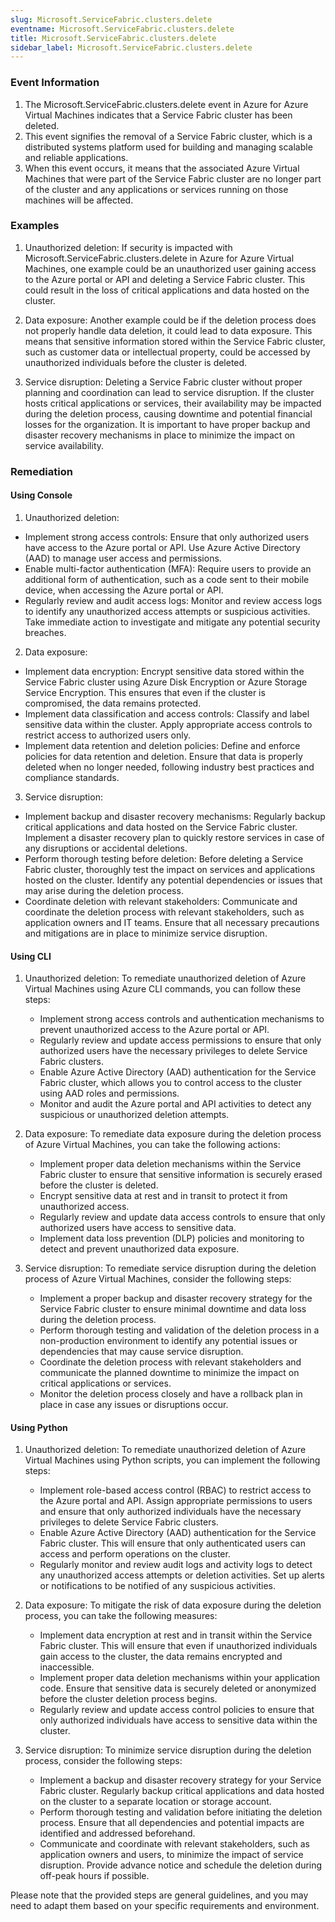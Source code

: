 ```yaml
--- 
slug: Microsoft.ServiceFabric.clusters.delete
eventname: Microsoft.ServiceFabric.clusters.delete
title: Microsoft.ServiceFabric.clusters.delete
sidebar_label: Microsoft.ServiceFabric.clusters.delete
---
```

                       
### Event Information

1. The Microsoft.ServiceFabric.clusters.delete event in Azure for Azure Virtual Machines indicates that a Service Fabric cluster has been deleted.
2. This event signifies the removal of a Service Fabric cluster, which is a distributed systems platform used for building and managing scalable and reliable applications.
3. When this event occurs, it means that the associated Azure Virtual Machines that were part of the Service Fabric cluster are no longer part of the cluster and any applications or services running on those machines will be affected.


### Examples

1. Unauthorized deletion: If security is impacted with Microsoft.ServiceFabric.clusters.delete in Azure for Azure Virtual Machines, one example could be an unauthorized user gaining access to the Azure portal or API and deleting a Service Fabric cluster. This could result in the loss of critical applications and data hosted on the cluster.

2. Data exposure: Another example could be if the deletion process does not properly handle data deletion, it could lead to data exposure. This means that sensitive information stored within the Service Fabric cluster, such as customer data or intellectual property, could be accessed by unauthorized individuals before the cluster is deleted.

3. Service disruption: Deleting a Service Fabric cluster without proper planning and coordination can lead to service disruption. If the cluster hosts critical applications or services, their availability may be impacted during the deletion process, causing downtime and potential financial losses for the organization. It is important to have proper backup and disaster recovery mechanisms in place to minimize the impact on service availability.

### Remediation

#### Using Console

1. Unauthorized deletion:
- Implement strong access controls: Ensure that only authorized users have access to the Azure portal or API. Use Azure Active Directory (AAD) to manage user access and permissions.
- Enable multi-factor authentication (MFA): Require users to provide an additional form of authentication, such as a code sent to their mobile device, when accessing the Azure portal or API.
- Regularly review and audit access logs: Monitor and review access logs to identify any unauthorized access attempts or suspicious activities. Take immediate action to investigate and mitigate any potential security breaches.

2. Data exposure:
- Implement data encryption: Encrypt sensitive data stored within the Service Fabric cluster using Azure Disk Encryption or Azure Storage Service Encryption. This ensures that even if the cluster is compromised, the data remains protected.
- Implement data classification and access controls: Classify and label sensitive data within the cluster. Apply appropriate access controls to restrict access to authorized users only.
- Implement data retention and deletion policies: Define and enforce policies for data retention and deletion. Ensure that data is properly deleted when no longer needed, following industry best practices and compliance standards.

3. Service disruption:
- Implement backup and disaster recovery mechanisms: Regularly backup critical applications and data hosted on the Service Fabric cluster. Implement a disaster recovery plan to quickly restore services in case of any disruptions or accidental deletions.
- Perform thorough testing before deletion: Before deleting a Service Fabric cluster, thoroughly test the impact on services and applications hosted on the cluster. Identify any potential dependencies or issues that may arise during the deletion process.
- Coordinate deletion with relevant stakeholders: Communicate and coordinate the deletion process with relevant stakeholders, such as application owners and IT teams. Ensure that all necessary precautions and mitigations are in place to minimize service disruption.

#### Using CLI

1. Unauthorized deletion: To remediate unauthorized deletion of Azure Virtual Machines using Azure CLI commands, you can follow these steps:
   - Implement strong access controls and authentication mechanisms to prevent unauthorized access to the Azure portal or API.
   - Regularly review and update access permissions to ensure that only authorized users have the necessary privileges to delete Service Fabric clusters.
   - Enable Azure Active Directory (AAD) authentication for the Service Fabric cluster, which allows you to control access to the cluster using AAD roles and permissions.
   - Monitor and audit the Azure portal and API activities to detect any suspicious or unauthorized deletion attempts.

2. Data exposure: To remediate data exposure during the deletion process of Azure Virtual Machines, you can take the following actions:
   - Implement proper data deletion mechanisms within the Service Fabric cluster to ensure that sensitive information is securely erased before the cluster is deleted.
   - Encrypt sensitive data at rest and in transit to protect it from unauthorized access.
   - Regularly review and update data access controls to ensure that only authorized users have access to sensitive data.
   - Implement data loss prevention (DLP) policies and monitoring to detect and prevent unauthorized data exposure.

3. Service disruption: To remediate service disruption during the deletion process of Azure Virtual Machines, consider the following steps:
   - Implement a proper backup and disaster recovery strategy for the Service Fabric cluster to ensure minimal downtime and data loss during the deletion process.
   - Perform thorough testing and validation of the deletion process in a non-production environment to identify any potential issues or dependencies that may cause service disruption.
   - Coordinate the deletion process with relevant stakeholders and communicate the planned downtime to minimize the impact on critical applications or services.
   - Monitor the deletion process closely and have a rollback plan in place in case any issues or disruptions occur.

#### Using Python

1. Unauthorized deletion: To remediate unauthorized deletion of Azure Virtual Machines using Python scripts, you can implement the following steps:
   - Implement role-based access control (RBAC) to restrict access to the Azure portal and API. Assign appropriate permissions to users and ensure that only authorized individuals have the necessary privileges to delete Service Fabric clusters.
   - Enable Azure Active Directory (AAD) authentication for the Service Fabric cluster. This will ensure that only authenticated users can access and perform operations on the cluster.
   - Regularly monitor and review audit logs and activity logs to detect any unauthorized access attempts or deletion activities. Set up alerts or notifications to be notified of any suspicious activities.

2. Data exposure: To mitigate the risk of data exposure during the deletion process, you can take the following measures:
   - Implement data encryption at rest and in transit within the Service Fabric cluster. This will ensure that even if unauthorized individuals gain access to the cluster, the data remains encrypted and inaccessible.
   - Implement proper data deletion mechanisms within your application code. Ensure that sensitive data is securely deleted or anonymized before the cluster deletion process begins.
   - Regularly review and update access control policies to ensure that only authorized individuals have access to sensitive data within the cluster.

3. Service disruption: To minimize service disruption during the deletion process, consider the following steps:
   - Implement a backup and disaster recovery strategy for your Service Fabric cluster. Regularly backup critical applications and data hosted on the cluster to a separate location or storage account.
   - Perform thorough testing and validation before initiating the deletion process. Ensure that all dependencies and potential impacts are identified and addressed beforehand.
   - Communicate and coordinate with relevant stakeholders, such as application owners and users, to minimize the impact of service disruption. Provide advance notice and schedule the deletion during off-peak hours if possible.

Please note that the provided steps are general guidelines, and you may need to adapt them based on your specific requirements and environment.


 